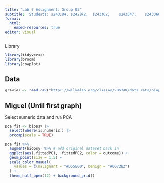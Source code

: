```yaml
---
title: "Lab 7 Assignment: Group 05"
subtitle: 'Students: s243284, s242872,	s243302,	s243547,	s243360'
format:
  html:
    embed-resources: true
editor: visual
---
```


Library

```r
library(tidyverse)
library(broom)
library(cowplot)
```

## Data

```r
gravier <- read_csv("https://wilkelab.org/classes/SDS348/data_sets/biopsy.csv")
```

## Miguel (Until first graph)

Select numeric data and run PCA

```r
pca_fit <- biopsy |> 
  select(where(is.numeric)) |> 
  prcomp(scale = TRUE)
```

```r
pca_fit %>%
  augment(biopsy) %>% # add original dataset back in
  ggplot(aes(.fittedPC1, .fittedPC2, color = outcome)) + 
  geom_point(size = 1.5) +
  scale_color_manual(
    values = c(malignant = "#D55E00", benign = "#0072B2")
  ) +
  theme_half_open(12) + background_grid()
```
